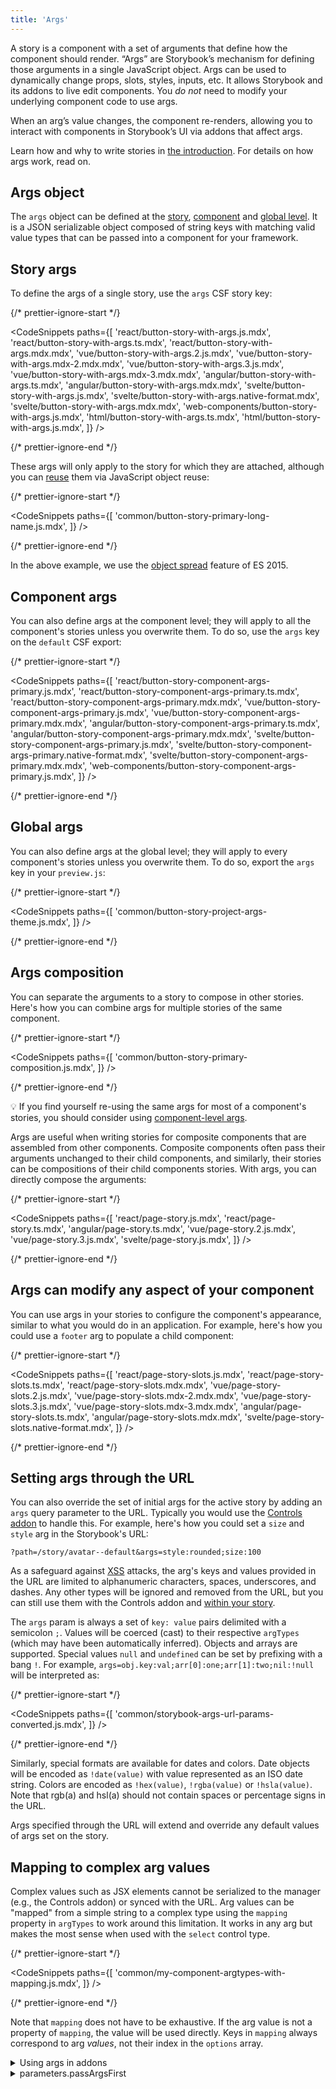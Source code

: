 ```yaml
---
title: 'Args'
---
```


<YouTubeCallout id="0gOfS6K0x0E" title="Build better UIs with Storybook Args" />

A story is a component with a set of arguments that define how the component should render. “Args” are Storybook’s mechanism for defining those arguments in a single JavaScript object. Args can be used to dynamically change props, slots, styles, inputs, etc. It allows Storybook and its addons to live edit components. You _do not_ need to modify your underlying component code to use args.

When an arg’s value changes, the component re-renders, allowing you to interact with components in Storybook’s UI via addons that affect args.

Learn how and why to write stories in [the introduction](./introduction.md#using-args). For details on how args work, read on.

## Args object

The `args` object can be defined at the [story](#story-args), [component](#component-args) and [global level](#global-args). It is a JSON serializable object composed of string keys with matching valid value types that can be passed into a component for your framework.

## Story args

To define the args of a single story, use the `args` CSF story key:

{/* prettier-ignore-start */}

<CodeSnippets
  paths={[
    'react/button-story-with-args.js.mdx',
    'react/button-story-with-args.ts.mdx',
    'react/button-story-with-args.mdx.mdx',
    'vue/button-story-with-args.2.js.mdx',
    'vue/button-story-with-args.mdx-2.mdx.mdx',
    'vue/button-story-with-args.3.js.mdx',
    'vue/button-story-with-args.mdx-3.mdx.mdx',
    'angular/button-story-with-args.ts.mdx',
    'angular/button-story-with-args.mdx.mdx',
    'svelte/button-story-with-args.js.mdx',
    'svelte/button-story-with-args.native-format.mdx',
    'svelte/button-story-with-args.mdx.mdx',
    'web-components/button-story-with-args.js.mdx',
    'html/button-story-with-args.ts.mdx',
    'html/button-story-with-args.js.mdx',
  ]}
/>

{/* prettier-ignore-end */}

These args will only apply to the story for which they are attached, although you can [reuse](./build-pages-with-storybook.md#args-composition-for-presentational-screens) them via JavaScript object reuse:

{/* prettier-ignore-start */}

<CodeSnippets
  paths={[
    'common/button-story-primary-long-name.js.mdx',
  ]}
/>

{/* prettier-ignore-end */}

In the above example, we use the [object spread](https://developer.mozilla.org/en-US/docs/Web/JavaScript/Reference/Operators/Spread_syntax) feature of ES 2015.

## Component args

You can also define args at the component level; they will apply to all the component's stories unless you overwrite them. To do so, use the `args` key on the `default` CSF export:

{/* prettier-ignore-start */}

<CodeSnippets
  paths={[
    'react/button-story-component-args-primary.js.mdx',
    'react/button-story-component-args-primary.ts.mdx',
    'react/button-story-component-args-primary.mdx.mdx',
    'vue/button-story-component-args-primary.js.mdx',
    'vue/button-story-component-args-primary.mdx.mdx',
    'angular/button-story-component-args-primary.ts.mdx',
    'angular/button-story-component-args-primary.mdx.mdx',
    'svelte/button-story-component-args-primary.js.mdx',
    'svelte/button-story-component-args-primary.native-format.mdx',
    'svelte/button-story-component-args-primary.mdx.mdx',
    'web-components/button-story-component-args-primary.js.mdx',
  ]}
/>

{/* prettier-ignore-end */}

## Global args

You can also define args at the global level; they will apply to every component's stories unless you overwrite them. To do so, export the `args` key in your `preview.js`:

{/* prettier-ignore-start */}

<CodeSnippets
  paths={[
    'common/button-story-project-args-theme.js.mdx',
  ]}
/>

{/* prettier-ignore-end */}

## Args composition

You can separate the arguments to a story to compose in other stories. Here's how you can combine args for multiple stories of the same component.

{/* prettier-ignore-start */}

<CodeSnippets
  paths={[
    'common/button-story-primary-composition.js.mdx',
  ]}
/>

{/* prettier-ignore-end */}

<div class="aside">

💡 If you find yourself re-using the same args for most of a component's stories, you should consider using [component-level args](#component-args).

</div>

Args are useful when writing stories for composite components that are assembled from other components. Composite components often pass their arguments unchanged to their child components, and similarly, their stories can be compositions of their child components stories. With args, you can directly compose the arguments:

{/* prettier-ignore-start */}

<CodeSnippets
  paths={[
    'react/page-story.js.mdx',
    'react/page-story.ts.mdx',
    'angular/page-story.ts.mdx',
    'vue/page-story.2.js.mdx',
    'vue/page-story.3.js.mdx',
    'svelte/page-story.js.mdx',
  ]}
/>

{/* prettier-ignore-end */}

## Args can modify any aspect of your component

You can use args in your stories to configure the component's appearance, similar to what you would do in an application. For example, here's how you could use a `footer` arg to populate a child component:

{/* prettier-ignore-start */}

<CodeSnippets
  paths={[
    'react/page-story-slots.js.mdx',
    'react/page-story-slots.ts.mdx',
    'react/page-story-slots.mdx.mdx',
    'vue/page-story-slots.2.js.mdx',
    'vue/page-story-slots.mdx-2.mdx.mdx',
    'vue/page-story-slots.3.js.mdx',
    'vue/page-story-slots.mdx-3.mdx.mdx',
    'angular/page-story-slots.ts.mdx',
    'angular/page-story-slots.mdx.mdx',
    'svelte/page-story-slots.native-format.mdx',
  ]}
/>

{/* prettier-ignore-end */}

## Setting args through the URL

You can also override the set of initial args for the active story by adding an `args` query parameter to the URL. Typically you would use the [Controls addon](../essentials/controls.md) to handle this. For example, here's how you could set a `size` and `style` arg in the Storybook's URL:

```
?path=/story/avatar--default&args=style:rounded;size:100
```

As a safeguard against [XSS](https://owasp.org/www-community/attacks/xss/) attacks, the arg's keys and values provided in the URL are limited to alphanumeric characters, spaces, underscores, and dashes. Any other types will be ignored and removed from the URL, but you can still use them with the Controls addon and [within your story](#mapping-to-complex-arg-values).

The `args` param is always a set of `key: value` pairs delimited with a semicolon `;`. Values will be coerced (cast) to their respective `argTypes` (which may have been automatically inferred). Objects and arrays are supported. Special values `null` and `undefined` can be set by prefixing with a bang `!`. For example, `args=obj.key:val;arr[0]:one;arr[1]:two;nil:!null` will be interpreted as:

{/* prettier-ignore-start */}

<CodeSnippets
  paths={[
   'common/storybook-args-url-params-converted.js.mdx',
  ]}
/>

{/* prettier-ignore-end */}

Similarly, special formats are available for dates and colors. Date objects will be encoded as `!date(value)` with value represented as an ISO date string. Colors are encoded as `!hex(value)`, `!rgba(value)` or `!hsla(value)`. Note that rgb(a) and hsl(a) should not contain spaces or percentage signs in the URL.

Args specified through the URL will extend and override any default values of args set on the story.

## Mapping to complex arg values

Complex values such as JSX elements cannot be serialized to the manager (e.g., the Controls addon) or synced with the URL. Arg values can be "mapped" from a simple string to a complex type using the `mapping` property in `argTypes` to work around this limitation. It works in any arg but makes the most sense when used with the `select` control type.

{/* prettier-ignore-start */}

<CodeSnippets
  paths={[
    'common/my-component-argtypes-with-mapping.js.mdx',
  ]}
/>

{/* prettier-ignore-end */}

Note that `mapping` does not have to be exhaustive. If the arg value is not a property of `mapping`, the value will be used directly. Keys in `mapping` always correspond to arg _values_, not their index in the `options` array.

<details>
<summary>Using args in addons</summary>

If you are [writing an addon](../addons/writing-addons.md) that wants to read or update args, use the `useArgs` hook exported by `@storybook/api`:

{/* prettier-ignore-start */}

<CodeSnippets
  paths={[
    'common/args-usage-with-addons.js.mdx'
  ]}
/>

{/* prettier-ignore-end */}

</details>

<details>
<summary>parameters.passArgsFirst</summary>

In Storybook 6+, we pass the args as the first argument to the story function. The second argument is the “context”, which includes story parameters, globals, argTypes, and other information.

In Storybook 5 and before we passed the context as the first argument. If you’d like to revert to that functionality set the `parameters.passArgsFirst` parameter in [`.storybook/preview.js`](../configure/overview.md#configure-story-rendering):

{/* prettier-ignore-start */}

<CodeSnippets
  paths={[
    'common/storybook-preview-parameters-old-format.js.mdx'
  ]}
/>

{/* prettier-ignore-end */}

  <div class="aside">
  💡 Note that `args` is still available as a key in the context.
  </div>
</details>
